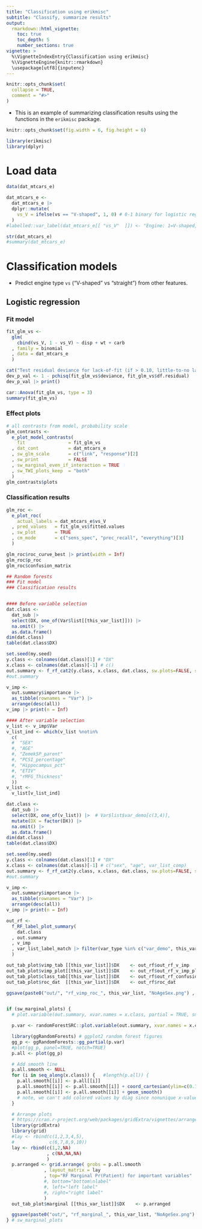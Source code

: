 ```yaml
---
title: "Classification using erikmisc"
subtitle: "Classify, summarize results"
output:
  rmarkdown::html_vignette:
    toc: true
    toc_depth: 5
    number_sections: true
vignette: >
  %\VignetteIndexEntry{Classification using erikmisc}
  %\VignetteEngine{knitr::rmarkdown}
  \usepackage[utf8]{inputenc}
---
```


```r
knitr::opts_chunk$set(
  collapse = TRUE,
  comment = "#>"
)
```

* This is an example of summarizing classification results using the functions in the `erikmisc` package.

```r
knitr::opts_chunk$set(fig.width = 6, fig.height = 6)

library(erikmisc)
library(dplyr)
```

# Load data

```r
data(dat_mtcars_e)

dat_mtcars_e <-
  dat_mtcars_e |>
  dplyr::mutate(
    vs_V = ifelse(vs == "V-shaped", 1, 0) # 0-1 binary for logistic regression
  )
#labelled::var_label(dat_mtcars_e[[ "vs_V"  ]]) <- "Engine: 1=V-shaped, 0=straight binary for logistic regression"

str(dat_mtcars_e)
#summary(dat_mtcars_e)
```


# Classification models

* Predict engine type `vs` ("V-shaped" vs "straight") from other features.

## Logistic regression

### Fit model

```r
fit_glm_vs <-
  glm(
    cbind(vs_V, 1 - vs_V) ~ disp + wt + carb
  , family = binomial
  , data = dat_mtcars_e
  )

cat("Test residual deviance for lack-of-fit (if > 0.10, little-to-no lack-of-fit)\n")
dev_p_val <- 1 - pchisq(fit_glm_vs$deviance, fit_glm_vs$df.residual)
dev_p_val |> print()

car::Anova(fit_glm_vs, type = 3)
summary(fit_glm_vs)
```


### Effect plots

```r
# all contrasts from model, probability scale
glm_contrasts <-
  e_plot_model_contrasts(
    fit                = fit_glm_vs
  , dat_cont           = dat_mtcars_e
  , sw_glm_scale       = c("link", "response")[2]
  , sw_print           = FALSE
  , sw_marginal_even_if_interaction = TRUE
  , sw_TWI_plots_keep  = "both"
  )
glm_contrasts$plots
```


### Classification results

```r
glm_roc <-
  e_plot_roc(
    actual_labels = dat_mtcars_e$vs_V
  , pred_values   = fit_glm_vs$fitted.values
  , sw_plot       = TRUE
  , cm_mode       = c("sens_spec", "prec_recall", "everything")[3]
  )

glm_roc$roc_curve_best |> print(width = Inf)
glm_roc$p_roc
glm_roc$confusion_matrix
```



```r
## Random forests
### Fit model
### Classification results


#### Before variable selection
dat.class <-
  dat_sub |>
  select(DX, one_of(Var$list[[this_var_list]])) |>
  na.omit() |>
  as.data.frame()
dim(dat.class)
table(dat.class$DX)

set.seed(my.seed)
y.class <- colnames(dat.class)[1] # "DX"
x.class <- colnames(dat.class)[-1] # c()
out.summary <- f_rf_cat2(y.class, x.class, dat.class, sw.plots=FALSE, sw.return=TRUE, sw.seed=-76543)
#out.summary

v_imp <-
  out.summary$importance |>
  as_tibble(rownames = "Var") |>
  arrange(desc(all))
v_imp |> print(n = Inf)

#### After variable selection
v_list <- v_imp$Var
v_list_ind <- which(v_list %notin%
  c(
  #  "SEX"
  #, "AGE"
  #, "Zemek5P_parent"
  #, "PCSI_percentage"
  #, "Hippocampus_pct"
  #, "ETIV"
  #, "rMFG_Thickness"
  ))
v_list <-
  v_list[v_list_ind]

dat.class <-
  dat_sub |>
  select(DX, one_of(v_list)) |>  # Var$list$var_demo[c(3,4)],
  mutate(DX = factor(DX)) |>
  na.omit() |>
  as.data.frame()
dim(dat.class)
table(dat.class$DX)

set.seed(my.seed)
y.class <- colnames(dat.class)[1] # "DX"
x.class <- colnames(dat.class)[-1] # c("sex", "age", var_list_comp)
out.summary <- f_rf_cat2(y.class, x.class, dat.class, sw.plots=FALSE, sw.return=TRUE, sw.seed=-76543)
#out.summary

v_imp <-
  out.summary$importance |>
  as_tibble(rownames = "Var") |>
  arrange(desc(all))
v_imp |> print(n = Inf)

out_rf <-
  f_RF_label_plot_summary(
    dat.class
  , out.summary
  , v_imp
  , var_list_label_match |> filter(var_type %in% c("var_demo", this_var_list))
  )

out_tab_plot$vimp_tab [[this_var_list]]$DX    <- out_rf$out_rf_v_imp
out_tab_plot$vimp_plot[[this_var_list]]$DX    <- out_rf$out_rf_v_imp_plot
out_tab_plot$class_tab[[this_var_list]]$DX    <- out_rf$out_rf_confusion
out_tab_plot$roc_dat  [[this_var_list]]$DX    <- out_rf$roc_dat

ggsave(paste0("out/", "rf_vimp_roc_", this_var_list, "NoAgeSex.png") , plot=out_rf$out_rf_v_imp_plot2, width=8, height=5, units="in", bg="white", dpi=300)


if (sw_marginal_plots) {
  # plot.variable(out.summary, xvar.names = x.class, partial = TRUE, smooth.lines = TRUE)

  p.var <- randomForestSRC::plot.variable(out.summary, xvar.names = x.class, partial = TRUE, smooth.lines = TRUE, show.plots = FALSE, npts = 250)

  library(ggRandomForests) # ggplot2 random forest figures
  gg_p <- ggRandomForests::gg_partial(p.var)
  #plot(gg_p, panel=TRUE, notch=TRUE)
  p.all <- plot(gg_p)

  # Add smooth line
  p.all.smooth <- NULL
  for (i in seq_along(x.class)) {   #length(p.all)) {
    p.all.smooth[[i]] <- p.all[[i]]
    p.all.smooth[[i]] <- p.all.smooth[[i]] + coord_cartesian(ylim=c(0.1,0.9))
    p.all.smooth[[i]] <- p.all.smooth[[i]] + geom_smooth()
    # note, we can't add colored values by diag since nonunique x-values.
  }

  # Arrange plots
  # https://cran.r-project.org/web/packages/gridExtra/vignettes/arrangeGrob.html
  library(gridExtra)
  library(grid)
  #lay <- rbind(c(1,2,3,4,5),
  #             c(6,7,8,9,10))
  lay <- rbind(c(1,2,NA)
               , c(NA,NA,NA)
               )
  p.arranged <- grid.arrange( grobs = p.all.smooth
              , layout_matrix = lay
              , top="RF Marginal Pr(Patient) for important variables"
              #, bottom="bottom\nlabel"
              #, left="left label"
              #, right="right label"
              )
  out_tab_plot$marginal [[this_var_list]]$DX    <- p.arranged

  ggsave(paste0("out/", "rf_marginal_", this_var_list, "NoAgeSex.png") , plot=p.arranged, width=8, height=5, units="in", bg="white", dpi=300)
} # sw_marginal_plots
```




